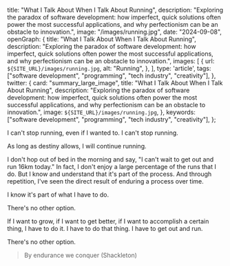 
  title: "What I Talk About When I Talk About Running",
  description: "Exploring the paradox of software development: how imperfect, quick solutions often power the most successful applications, and why perfectionism can be an obstacle to innovation.",
  image: "/images/running.jpg",
  date: "2024-09-08",
  openGraph: {
    title: "What I Talk About When I Talk About Running",
    description: "Exploring the paradox of software development: how imperfect, quick solutions often power the most successful applications, and why perfectionism can be an obstacle to innovation.",
    images: [
      {
        url: `${SITE_URL}/images/running.jpg`,
        alt: "Running",
      },
    ],
    type: 'article',
    tags: ["software development", "programming", "tech industry", "creativity"],
  },
  twitter: {
    card: "summary_large_image",
    title: "What I Talk About When I Talk About Running",
    description: "Exploring the paradox of software development: how imperfect, quick solutions often power the most successful applications, and why perfectionism can be an obstacle to innovation.",
    image: `${SITE_URL}/images/running.jpg`,
  },
  keywords: ["software development", "programming", "tech industry", "creativity"],
};

<head>
  <JsonLd
    type="BlogPosting"
    url={`${SITE_URL}/blog/what-i-talk-about-when-i-talk-about-running`}
    title={metadata.title}
    description={metadata.description}
    image={`${SITE_URL}${metadata.image}`}
    datePublished={metadata.date}
    author={AUTHOR}
    keywords={metadata.keywords.join(", ")}
    articleBody={`I can't stop running, even if I wanted to. I can't stop running. As long as destiny allows, I will continue running. I don't hop out of bed in the morning and say, "I can't wait to get out and run 16km today." In fact, I don't enjoy a large percentage of the runs that I do. But I know and understand that it's part of the process. And through repetition, I've seen the direct result of enduring a process over time. I know it's part of what I have to do. There's no other option. If I want to grow, if I want to get better, if I want to accomplish a certain thing, I have to do it. I have to do that thing. I have to get out and run.`}
  />
</head>

I can't stop running, even if I wanted to. I can't stop running.

As long as destiny allows, I will continue running.

I don't hop out of bed in the morning and say, "I can't wait to get out and run 16km today." In fact, I don't enjoy a
large percentage of the runs that I do. But I know and understand that it's part of the process. And through repetition,
I've seen the direct result of enduring a process over time.

I know it's part of what I have to do.

There's no other option.

If I want to grow, if I want to get better, if I want to accomplish a certain thing, I have to do it. I have to do that thing.
I have to get out and run.

There's no other option.

> By endurance we conquer (Shackleton)